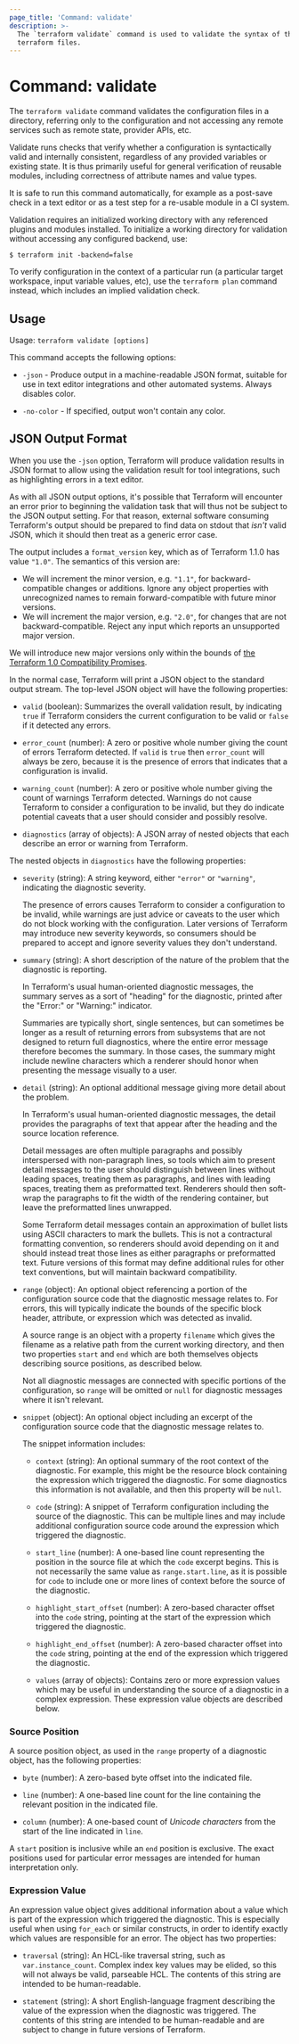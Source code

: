 ```yaml
---
page_title: 'Command: validate'
description: >-
  The `terraform validate` command is used to validate the syntax of the
  terraform files.
---
```


# Command: validate

The `terraform validate` command validates the configuration files in a
directory, referring only to the configuration and not accessing any remote
services such as remote state, provider APIs, etc.

Validate runs checks that verify whether a configuration is syntactically
valid and internally consistent, regardless of any provided variables or
existing state. It is thus primarily useful for general verification of
reusable modules, including correctness of attribute names and value types.

It is safe to run this command automatically, for example as a post-save
check in a text editor or as a test step for a re-usable module in a CI
system.

Validation requires an initialized working directory with any referenced plugins and modules installed. To initialize a working directory for validation without accessing any configured backend, use:

```
$ terraform init -backend=false
```

To verify configuration in the context of a particular run (a particular
target workspace, input variable values, etc), use the `terraform plan`
command instead, which includes an implied validation check.

## Usage

Usage: `terraform validate [options]`

This command accepts the following options:

* `-json` - Produce output in a machine-readable JSON format, suitable for
  use in text editor integrations and other automated systems. Always disables
  color.

* `-no-color` - If specified, output won't contain any color.

## JSON Output Format

When you use the `-json` option, Terraform will produce validation results
in JSON format to allow using the validation result for tool integrations, such
as highlighting errors in a text editor.

As with all JSON output options, it's possible that Terraform will encounter
an error prior to beginning the validation task that will thus not be subject
to the JSON output setting. For that reason, external software consuming
Terraform's output should be prepared to find data on stdout that _isn't_ valid
JSON, which it should then treat as a generic error case.

The output includes a `format_version` key, which as of Terraform 1.1.0 has
value `"1.0"`. The semantics of this version are:

* We will increment the minor version, e.g. `"1.1"`, for backward-compatible
  changes or additions. Ignore any object properties with unrecognized names to
  remain forward-compatible with future minor versions.
* We will increment the major version, e.g. `"2.0"`, for changes that are not
  backward-compatible. Reject any input which reports an unsupported major
  version.

We will introduce new major versions only within the bounds of
[the Terraform 1.0 Compatibility Promises](/language/v1-compatibility-promises).

In the normal case, Terraform will print a JSON object to the standard output
stream. The top-level JSON object will have the following properties:

- `valid` (boolean): Summarizes the overall validation result, by indicating
  `true` if Terraform considers the current configuration to be valid or
  `false` if it detected any errors.

- `error_count` (number): A zero or positive whole number giving the count
  of errors Terraform detected. If `valid` is `true` then `error_count` will
  always be zero, because it is the presence of errors that indicates that
  a configuration is invalid.

- `warning_count` (number): A zero or positive whole number giving the count
  of warnings Terraform detected. Warnings do not cause Terraform to consider
  a configuration to be invalid, but they do indicate potential caveats that
  a user should consider and possibly resolve.

- `diagnostics` (array of objects): A JSON array of nested objects that each
  describe an error or warning from Terraform.

The nested objects in `diagnostics` have the following properties:

- `severity` (string): A string keyword, either `"error"` or
  `"warning"`, indicating the diagnostic severity.

  The presence of errors causes Terraform to consider a configuration to be
  invalid, while warnings are just advice or caveats to the user which do not
  block working with the configuration. Later versions of Terraform may
  introduce new severity keywords, so consumers should be prepared to accept
  and ignore severity values they don't understand.

- `summary` (string): A short description of the nature of the problem that
  the diagnostic is reporting.

  In Terraform's usual human-oriented diagnostic messages, the summary serves
  as a sort of "heading" for the diagnostic, printed after the "Error:" or
  "Warning:" indicator.

  Summaries are typically short, single sentences, but can sometimes be longer
  as a result of returning errors from subsystems that are not designed to
  return full diagnostics, where the entire error message therefore becomes the
  summary. In those cases, the summary might include newline characters which
  a renderer should honor when presenting the message visually to a user.

- `detail` (string): An optional additional message giving more detail about
  the problem.

  In Terraform's usual human-oriented diagnostic messages, the detail provides
  the paragraphs of text that appear after the heading and the source location
  reference.

  Detail messages are often multiple paragraphs and possibly interspersed with
  non-paragraph lines, so tools which aim to present detail messages to the
  user should distinguish between lines without leading spaces, treating them
  as paragraphs, and lines with leading spaces, treating them as preformatted
  text. Renderers should then soft-wrap the paragraphs to fit the width of the
  rendering container, but leave the preformatted lines unwrapped.

  Some Terraform detail messages contain an approximation of bullet
  lists using ASCII characters to mark the bullets. This is not a
  contractural formatting convention, so renderers should avoid depending on
  it and should instead treat those lines as either paragraphs or preformatted
  text. Future versions of this format may define additional rules for other text conventions, but will maintain backward compatibility.

- `range` (object): An optional object referencing a portion of the configuration
  source code that the diagnostic message relates to. For errors, this will
  typically indicate the bounds of the specific block header, attribute, or
  expression which was detected as invalid.

  A source range is an object with a property `filename` which gives the
  filename as a relative path from the current working directory, and then
  two properties `start` and `end` which are both themselves objects
  describing source positions, as described below.

  Not all diagnostic messages are connected with specific portions of the
  configuration, so `range` will be omitted or `null` for diagnostic messages
  where it isn't relevant.

- `snippet` (object): An optional object including an excerpt of the
  configuration source code that the diagnostic message relates to.

  The snippet information includes:

  - `context` (string): An optional summary of the root context of the
    diagnostic. For example, this might be the resource block containing the
    expression which triggered the diagnostic. For some diagnostics this
    information is not available, and then this property will be `null`.

  - `code` (string): A snippet of Terraform configuration including the
    source of the diagnostic. This can be multiple lines and may include
    additional configuration source code around the expression which
    triggered the diagnostic.

  - `start_line` (number): A one-based line count representing the position
    in the source file at which the `code` excerpt begins. This is not
    necessarily the same value as `range.start.line`, as it is possible for
    `code` to include one or more lines of context before the source of the
    diagnostic.

  - `highlight_start_offset` (number): A zero-based character offset into the
    `code` string, pointing at the start of the expression which triggered
    the diagnostic.

  - `highlight_end_offset` (number): A zero-based character offset into the
    `code` string, pointing at the end of the expression which triggered the
    diagnostic.

  - `values` (array of objects): Contains zero or more expression values
    which may be useful in understanding the source of a diagnostic in a
    complex expression. These expression value objects are described below.

### Source Position

A source position object, as used in the `range` property of a diagnostic
object, has the following properties:

- `byte` (number): A zero-based byte offset into the indicated file.

- `line` (number): A one-based line count for the line containing the relevant
  position in the indicated file.

- `column` (number): A one-based count of _Unicode characters_ from the start
  of the line indicated in `line`.

A `start` position is inclusive while an `end` position is exclusive. The
exact positions used for particular error messages are intended for human
interpretation only.

### Expression Value

An expression value object gives additional information about a value which is
part of the expression which triggered the diagnostic. This is especially
useful when using `for_each` or similar constructs, in order to identify
exactly which values are responsible for an error. The object has two properties:

- `traversal` (string): An HCL-like traversal string, such as
  `var.instance_count`. Complex index key values may be elided, so this will
  not always be valid, parseable HCL. The contents of this string are intended
  to be human-readable.

- `statement` (string): A short English-language fragment describing the value
  of the expression when the diagnostic was triggered. The contents of this
  string are intended to be human-readable and are subject to change in future
  versions of Terraform.
